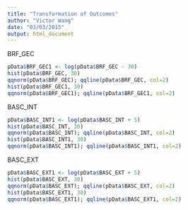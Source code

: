 ```yaml
---
title: "Transformation of Outcomes"
author: "Victor Wang"
date: "03/03/2015"
output: html_document
---
```


BRF_GEC
```r
pData$BRF_GEC1 <- log(pData$BRF_GEC - 30)
hist(pData$BRF_GEC, 30)
qqnorm(pData$BRF_GEC); qqline(pData$BRF_GEC, col=2)
hist(pData$BRF_GEC1, 30)
qqnorm(pData$BRF_GEC1); qqline(pData$BRF_GEC1, col=2)
```

BASC_INT
```r
pData$BASC_INT1 <- log(pData$BASC_INT + 5)
hist(pData$BASC_INT, 30)
qqnorm(pData$BASC_INT); qqline(pData$BASC_INT, col=2)
hist(pData$BASC_INT1, 30)
qqnorm(pData$BASC_INT1); qqline(pData$BASC_INT1, col=2)
```

BASC_EXT
```r
pData$BASC_EXT1 <- log(pData$BASC_EXT + 5)
hist(pData$BASC_EXT, 30)
qqnorm(pData$BASC_EXT); qqline(pData$BASC_EXT, col=2)
hist(pData$BASC_EXT1, 30)
qqnorm(pData$BASC_EXT1); qqline(pData$BASC_EXT1, col=2)
```
